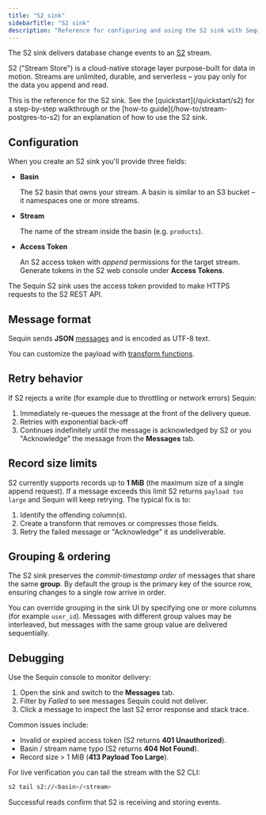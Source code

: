 ```yaml
---
title: "S2 sink"
sidebarTitle: "S2 sink"
description: "Reference for configuring and using the S2 sink with Sequin."
---
```

The S2 sink delivers database change events to an [S2](https://s2.dev/) stream.

S2 ("Stream Store") is a cloud-native storage layer purpose-built for data in motion. Streams are unlimited, durable, and serverless – you pay only for the data you append and read.

<Tip>
  This is the reference for the S2 sink. See the [quickstart](/quickstart/s2) for a step-by-step walkthrough or the [how-to guide](/how-to/stream-postgres-to-s2) for an explanation of how to use the S2 sink.
</Tip>

## Configuration

When you create an S2 sink you'll provide three fields:

- **Basin**

    The S2 basin that owns your stream. A basin is similar to an S3 bucket – it namespaces one or more streams.

- **Stream**

    The name of the stream inside the basin (e.g. `products`).

- **Access Token**

    An S2 access token with *append* permissions for the target stream. Generate tokens in the S2 web console under **Access Tokens**.

<Info>
  The Sequin S2 sink uses the access token provided to make HTTPS requests to the S2 REST API.
</Info>

## Message format

Sequin sends **JSON** [messages](/reference/messages) and is encoded as UTF-8 text.

You can customize the payload with [transform functions](/reference/transforms).

## Retry behavior

If S2 rejects a write (for example due to throttling or network errors) Sequin:

1. Immediately re-queues the message at the front of the delivery queue.
2. Retries with exponential back-off
3. Continues indefinitely until the message is acknowledged by S2 or you "Acknowledge" the message from the **Messages** tab.

## Record size limits

S2 currently supports records up to **1 MiB** (the maximum size of a single append request). If a message exceeds this limit S2 returns `payload too large` and Sequin will keep retrying. The typical fix is to:

1. Identify the offending column(s).
2. Create a transform that removes or compresses those fields.
3. Retry the failed message or "Acknowledge" it as undeliverable.

## Grouping & ordering

The S2 sink preserves the *commit-timestamp order* of messages that share the same **group**. By default the group is the primary key of the source row, ensuring changes to a single row arrive in order.

You can override grouping in the sink UI by specifying one or more columns (for example `user_id`). Messages with different group values may be interleaved, but messages with the same group value are delivered sequentially.

## Debugging

Use the Sequin console to monitor delivery:

1. Open the sink and switch to the **Messages** tab.
2. Filter by *Failed* to see messages Sequin could not deliver.
3. Click a message to inspect the last S2 error response and stack trace.

Common issues include:

- Invalid or expired access token (S2 returns **401 Unauthorized**).
- Basin / stream name typo (S2 returns **404 Not Found**).
- Record size > 1 MiB (**413 Payload Too Large**).

For live verification you can tail the stream with the S2 CLI:

```bash
s2 tail s2://<basin>/<stream>
```
Successful reads confirm that S2 is receiving and storing events.
